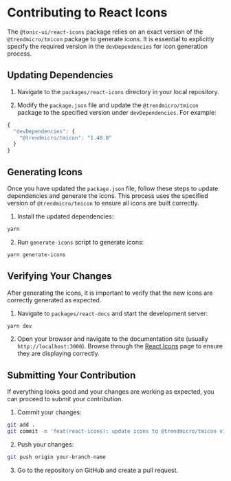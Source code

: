 # Contributing to React Icons

The `@tonic-ui/react-icons` package relies on an exact version of the `@trendmicro/tmicon` package to generate icons. It is essential to explicitly specify the required version in the `devDependencies` for icon generation process.

## Updating Dependencies

1. Navigate to the `packages/react-icons` directory in your local repository.

2. Modify the `package.json` file and update the `@trendmicro/tmicon` package to the specified version under `devDependencies`. For example:

```js
{
  "devDependencies": {
    "@trendmicro/tmicon": "1.40.0"
  }
}
```

## Generating Icons

Once you have updated the `package.json` file, follow these steps to update dependencies and generate the icons. This process uses the specified version of `@trendmicro/tmicon` to ensure all icons are built correctly.

1. Install the updated dependencies:
```bash
yarn
```

2. Run `generate-icons` script to generate icons:
```bash
yarn generate-icons
```

## Verifying Your Changes

After generating the icons, it is important to verify that the new icons are correctly generated as expected.

1. Navigate to `packages/react-docs` and start the development server:
```bash
yarn dev
```

2. Open your browser and navigate to the documentation site (usually `http://localhost:3000`). Browse through the [React Icons](../../icons) page to ensure they are displaying correctly.

## Submitting Your Contribution

If everything looks good and your changes are working as expected, you can proceed to submit your contribution.

1. Commit your changes:
```bash
git add .
git commit -m 'feat(react-icons): update icons to @trendmicro/tmicon v1.40.0'
```

2. Push your changes:
```bash
git push origin your-branch-name
```

3. Go to the repository on GitHub and create a pull request.

